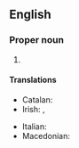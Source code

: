 ==English==
{{wikipedia}}

===Proper noun===
{{en-proper noun|head=[[Galway]] [[bay|Bay]]}}

# {{def|A bay off the east coast of [[Ireland]], between the counties of [[Galway]] and [[Connacht]].}}

====Translations====
{{trans-top|bay}}
* Catalan: {{t|ca|badia de Galway|f}}
* Irish: {{t|ga|Bá na Gaillimhe|f}}, {{t|ga|Cuan na Gaillimhe|m}}
{{trans-mid}}
* Italian: {{t|it|baia di Galway|f}}
* Macedonian: {{t|mk|Го́лвејски За́лив|m}}
{{trans-bottom}}

{{topics|en|Seas|Ireland}}